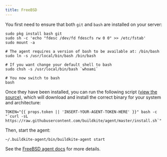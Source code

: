 ```yaml
---
title: FreeBSD
---
```

You first need to ensure that both `git` and `bash` are installed on your server:

```shell
sudo pkg install bash git
sudo sh -c 'echo "fdesc /dev/fd fdescfs rw 0 0" >> /etc/fstab'
sudo mount -a

# The agent requires a version of bash to be available at: /bin/bash
sudo ln -s /usr/local/bin/bash /bin/bash

# If you want change your default shell to bash
sudo chsh -s /usr/local/bin/bash `whoami`

# You now switch to bash
bash
```

Once they have been installed, you can run the following script ([view the source](https://raw.githubusercontent.com/buildkite/agent/master/install.sh)), which will download and install the correct binary for your system and architecture:

```shell
TOKEN="{{ props.token || 'INSERT-YOUR-AGENT-TOKEN-HERE' }}" bash -c "`curl -sL https://raw.githubusercontent.com/buildkite/agent/master/install.sh`"
```

Then, start the agent:

```shell
~/.buildkite-agent/bin/buildkite-agent start
```

<p class="rounded bg-silver p2">See the <a href="/docs/agent/freebsd">FreeBSD agent docs</a> for more details.</p>
